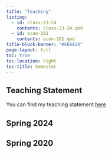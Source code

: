 ```yaml
---
title: "Teaching"
listing:
  - id: class-23-24
    contents: class-23-24.qmd
  - id: econ-101
    contents: econ-101.qmd
title-block-banner: "#EE6A24"
page-layout: full
toc: true
toc-location: right
toc-title: Semester
---
```

## Teaching Statement
You can find my teaching statement [here](https://hussainhadah.com/cv/Hadah_Teaching.pdf)

## Spring 2024

:::{#class-23-24}
:::

## Spring 2020

:::{#econ-101}
:::
